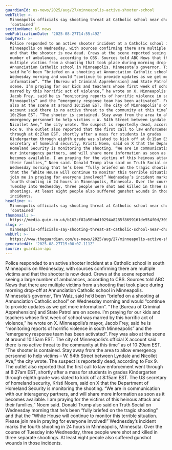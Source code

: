 ```yaml
---
guardianId: us-news/2025/aug/27/minneapolis-active-shooter-school
webTitle: >-
  Minneapolis officials say shooting threat at Catholic school near church is
  ‘contained’
sectionName: US news
webPublicationDate: '2025-08-27T14:55:49Z'
bodyText: >-
  Police responded to an active shooter incident at a Catholic school in south
  Minneapolis on Wednesday, with sources confirming there are multiple victims
  and that the shooter is now dead. Crews at the scene reported seeing a large
  number of ambulances, according to CBS. Sources told ABC News that there are
  multiple victims from a shooting that took place during morning drop-off at
  Annunciation Catholic school in Minneapolis. Minnesota’s governor, Tim Walz,
  said he’d been “briefed on a shooting at Annunciation Catholic school” on
  Wednesday morning and would “continue to provide updates as we get more
  information”. “The [Bureau of Criminal Apprehension] and State Patrol are on
  scene. I’m praying for our kids and teachers whose first week of school was
  marred by this horrific act of violence,” he wrote on X. Minneapolis’s mayor,
  Jacob Frey, said he is “monitoring reports of horrific violence in south
  Minneapolis” and the “emergency response team has been activated”. Frey was
  also at the scene at around 10:15am EST. The city of Minneapolis’s official X
  account said there is no active threat to the community at this time” as of
  10:29am EST. “The shooter is contained. Stay away from the area to allow
  emergency personnel to help victims – W. 54th Street between Lyndale and
  Nicollet Ave,” the city wrote. The suspect is reportedly dead, according to
  Fox 9. The outlet also reported that the first call to law enforcement went
  through at 8:27am EST, shortly after a mass for students in grades
  Kindergarten through eighth grade was slated to kick off at 8:15am EST. The US
  secretary of homeland security, Kristi Noem, said on X that the Department of
  Homeland Security is monitoring the shooting. “We are in communication with
  our interagency partners, and will share more information as soon as it
  becomes available. I am praying for the victims of this heinous attack and
  their families,” Noem said. Donald Trump also said on Truth Social on
  Wednesday morning that he’s been “fully briefed on the tragic shooting” and
  that the “White House will continue to monitor this terrible situation. Please
  join me in praying for everyone involved!” Wednesday’s incident marks the
  fourth shooting in 24 hours in Minneapolis, Minnesota. Over the course of
  Tuesday into Wednesday, three people were shot and killed in three separate
  shootings. At least eight people also suffered gunshot wounds in those
  incidents.
headline: >-
  Minneapolis officials say shooting threat at Catholic school near church is
  ‘contained’
thumbnail: >-
  https://media.guim.co.uk/b162cf82a50bbd10294a8285f8699161de554f0d/309_0_3361_2688/500.jpg
slug: >-
  minneapolis-officials-say-shooting-threat-at-catholic-school-near-church-is-contained
webUrl: >-
  https://www.theguardian.com/us-news/2025/aug/27/minneapolis-active-shooter-school
generatedAt: '2025-08-27T15:00:07.111Z'
source: guardian-api
---
```

Police responded to an active shooter incident at a Catholic school in south Minneapolis on Wednesday, with sources confirming there are multiple victims and that the shooter is now dead. Crews at the scene reported seeing a large number of ambulances, according to CBS. Sources told ABC News that there are multiple victims from a shooting that took place during morning drop-off at Annunciation Catholic school in Minneapolis. Minnesota’s governor, Tim Walz, said he’d been “briefed on a shooting at Annunciation Catholic school” on Wednesday morning and would “continue to provide updates as we get more information”. “The [Bureau of Criminal Apprehension] and State Patrol are on scene. I’m praying for our kids and teachers whose first week of school was marred by this horrific act of violence,” he wrote on X. Minneapolis’s mayor, Jacob Frey, said he is “monitoring reports of horrific violence in south Minneapolis” and the “emergency response team has been activated”. Frey was also at the scene at around 10:15am EST. The city of Minneapolis’s official X account said there is no active threat to the community at this time” as of 10:29am EST. “The shooter is contained. Stay away from the area to allow emergency personnel to help victims – W. 54th Street between Lyndale and Nicollet Ave,” the city wrote. The suspect is reportedly dead, according to Fox 9. The outlet also reported that the first call to law enforcement went through at 8:27am EST, shortly after a mass for students in grades Kindergarten through eighth grade was slated to kick off at 8:15am EST. The US secretary of homeland security, Kristi Noem, said on X that the Department of Homeland Security is monitoring the shooting. “We are in communication with our interagency partners, and will share more information as soon as it becomes available. I am praying for the victims of this heinous attack and their families,” Noem said. Donald Trump also said on Truth Social on Wednesday morning that he’s been “fully briefed on the tragic shooting” and that the “White House will continue to monitor this terrible situation. Please join me in praying for everyone involved!” Wednesday’s incident marks the fourth shooting in 24 hours in Minneapolis, Minnesota. Over the course of Tuesday into Wednesday, three people were shot and killed in three separate shootings. At least eight people also suffered gunshot wounds in those incidents.
